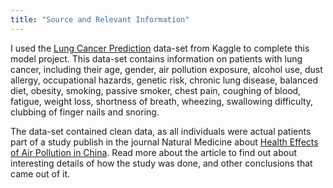 ```yaml
---
title: "Source and Relevant Information"
---
```

I used the [Lung Cancer Prediction](https://www.kaggle.com/datasets/thedevastator/cancer-patients-and-air-pollution-a-new-link) data-set from Kaggle to complete this model project. This data-set contains information on patients with lung cancer, including their age, gender, air pollution exposure, alcohol use, dust allergy, occupational hazards, genetic risk, chronic lung disease, balanced diet, obesity, smoking, passive smoker, chest pain, coughing of blood, fatigue, weight loss, shortness of breath, wheezing, swallowing difficulty, clubbing of finger nails and snoring. 

The data-set contained clean data, as all individuals were actual patients part of a study publish in the journal Natural Medicine about [Health Effects of Air Pollution in China](https://www.ncbi.nlm.nih.gov/pmc/articles/PMC6068713/). Read more about the article to find out about interesting details of how the study was done, and other conclusions that came out of it.
